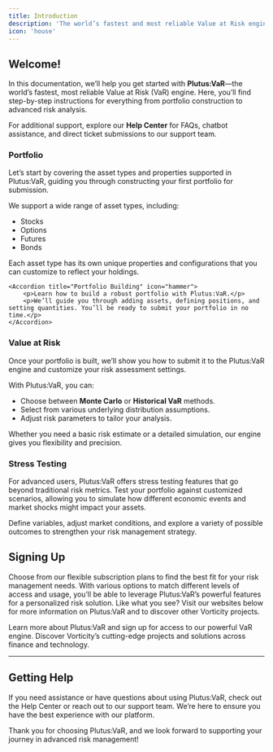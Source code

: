 ```yaml
---
title: Introduction
description: 'The world’s fastest and most reliable Value at Risk engine'
icon: 'house'
---
```


## Welcome!

In this documentation, we’ll help you get started with **Plutus:VaR**—the world’s fastest, most reliable Value at Risk (VaR) engine. Here, you’ll find step-by-step instructions for everything from portfolio construction to advanced risk analysis.

For additional support, explore our **Help Center** for FAQs, chatbot assistance, and direct ticket submissions to our support team.

### Portfolio

Let’s start by covering the asset types and properties supported in Plutus:VaR, guiding you through constructing your first portfolio for submission.

<AccordionGroup>
    <Accordion title="Asset Types" icon="layer-group">
        <p>We support a wide range of asset types, including:</p>
        <ul>
          <li>Stocks</li>
          <li>Options</li>
          <li>Futures</li>
          <li>Bonds</li>
        </ul>
        <p>Each asset type has its own unique properties and configurations that you can customize to reflect your holdings.</p>
    </Accordion>

    <Accordion title="Portfolio Building" icon="hammer">
        <p>Learn how to build a robust portfolio with Plutus:VaR.</p>
        <p>We’ll guide you through adding assets, defining positions, and setting quantities. You’ll be ready to submit your portfolio in no time.</p>
    </Accordion>
</AccordionGroup>

### Value at Risk

Once your portfolio is built, we’ll show you how to submit it to the Plutus:VaR engine and customize your risk assessment settings.

With Plutus:VaR, you can:
- Choose between **Monte Carlo** or **Historical VaR** methods.
- Select from various underlying distribution assumptions.
- Adjust risk parameters to tailor your analysis.

Whether you need a basic risk estimate or a detailed simulation, our engine gives you flexibility and precision.

### Stress Testing

For advanced users, Plutus:VaR offers stress testing features that go beyond traditional risk metrics. Test your portfolio against customized scenarios, allowing you to simulate how different economic events and market shocks might impact your assets.

Define variables, adjust market conditions, and explore a variety of possible outcomes to strengthen your risk management strategy.

## Signing Up

Choose from our flexible subscription plans to find the best fit for your risk management needs. With various options to match different levels of access and usage, you’ll be able to leverage Plutus:VaR’s powerful features for a personalized risk solution.
Like what you see? Visit our websites below for more information on Plutus:VaR and to discover other Vorticity projects.

<CardGroup cols={2}>
  <Card
    title="Plutus:VaR"
    icon="pen-to-square"
    href="https://www.plutus.vorticity.xyz"
  >
    Learn more about Plutus:VaR and sign up for access to our powerful VaR engine.
  </Card>
  <Card
    title="Vorticity"
    icon="image"
    href="https://www.vorticity.xyz"
  >
    Discover Vorticity’s cutting-edge projects and solutions across finance and technology.
  </Card>
</CardGroup>

---

## Getting Help

If you need assistance or have questions about using Plutus:VaR, check out the Help Center or reach out to our support team. We’re here to ensure you have the best experience with our platform.

Thank you for choosing Plutus:VaR, and we look forward to supporting your journey in advanced risk management!